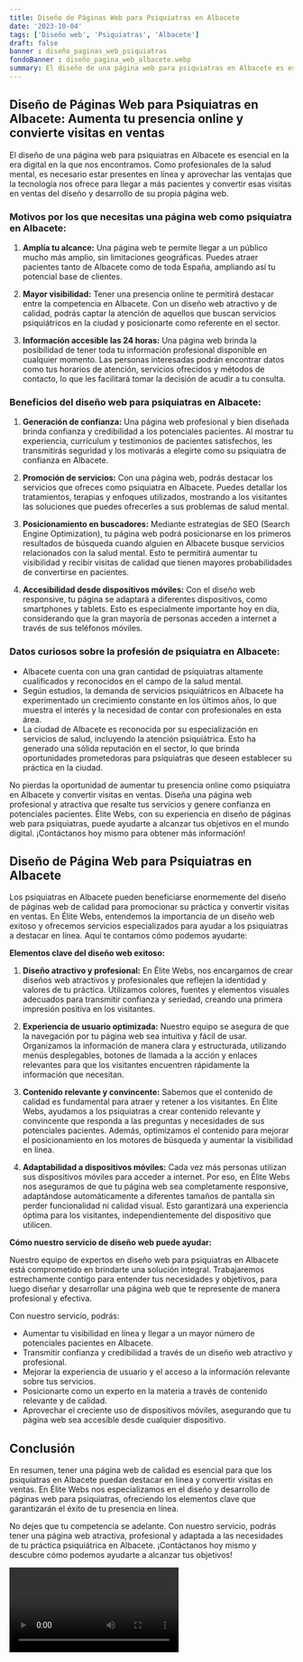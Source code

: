 ```yaml
---
title: Diseño de Páginas Web para Psiquiatras en Albacete
date: '2023-10-04'
tags: ['Diseño web', 'Psiquiatras', 'Albacete']
draft: false
banner : diseño_paginas_web_psiquiatras
fondoBanner : diseño_pagina_web_albacete.webp
summary: El diseño de una página web para psiquiatras en Albacete es esencial en la era digital en la que nos encontramos. Como profesionales de la salud mental, es necesario estar presentes en línea y aprovechar las ventajas que la tecnología nos ofrece para llegar a más pacientes y convertir esas visitas en ventas del diseño y desarrollo de su propia página web.
---
```


## Diseño de Páginas Web para Psiquiatras en Albacete: Aumenta tu presencia online y convierte visitas en ventas

El diseño de una página web para psiquiatras en Albacete es esencial en la era digital en la que nos encontramos. Como profesionales de la salud mental, es necesario estar presentes en línea y aprovechar las ventajas que la tecnología nos ofrece para llegar a más pacientes y convertir esas visitas en ventas del diseño y desarrollo de su propia página web.

### Motivos por los que necesitas una página web como psiquiatra en Albacete:

1. **Amplía tu alcance:** Una página web te permite llegar a un público mucho más amplio, sin limitaciones geográficas. Puedes atraer pacientes tanto de Albacete como de toda España, ampliando así tu potencial base de clientes.

2. **Mayor visibilidad:** Tener una presencia online te permitirá destacar entre la competencia en Albacete. Con un diseño web atractivo y de calidad, podrás captar la atención de aquellos que buscan servicios psiquiátricos en la ciudad y posicionarte como referente en el sector.

3. **Información accesible las 24 horas:** Una página web brinda la posibilidad de tener toda tu información profesional disponible en cualquier momento. Las personas interesadas podrán encontrar datos como tus horarios de atención, servicios ofrecidos y métodos de contacto, lo que les facilitará tomar la decisión de acudir a tu consulta.

### Beneficios del diseño web para psiquiatras en Albacete:

1. **Generación de confianza:** Una página web profesional y bien diseñada brinda confianza y credibilidad a los potenciales pacientes. Al mostrar tu experiencia, currículum y testimonios de pacientes satisfechos, les transmitirás seguridad y los motivarás a elegirte como su psiquiatra de confianza en Albacete.

2. **Promoción de servicios:** Con una página web, podrás destacar los servicios que ofreces como psiquiatra en Albacete. Puedes detallar los tratamientos, terapias y enfoques utilizados, mostrando a los visitantes las soluciones que puedes ofrecerles a sus problemas de salud mental.

3. **Posicionamiento en buscadores:** Mediante estrategias de SEO (Search Engine Optimization), tu página web podrá posicionarse en los primeros resultados de búsqueda cuando alguien en Albacete busque servicios relacionados con la salud mental. Esto te permitirá aumentar tu visibilidad y recibir visitas de calidad que tienen mayores probabilidades de convertirse en pacientes.

4. **Accesibilidad desde dispositivos móviles:** Con el diseño web responsive, tu página se adaptará a diferentes dispositivos, como smartphones y tablets. Esto es especialmente importante hoy en día, considerando que la gran mayoría de personas acceden a internet a través de sus teléfonos móviles.

### Datos curiosos sobre la profesión de psiquiatra en Albacete:

- Albacete cuenta con una gran cantidad de psiquiatras altamente cualificados y reconocidos en el campo de la salud mental.
- Según estudios, la demanda de servicios psiquiátricos en Albacete ha experimentado un crecimiento constante en los últimos años, lo que muestra el interés y la necesidad de contar con profesionales en esta área.
- La ciudad de Albacete es reconocida por su especialización en servicios de salud, incluyendo la atención psiquiátrica. Esto ha generado una sólida reputación en el sector, lo que brinda oportunidades prometedoras para psiquiatras que deseen establecer su práctica en la ciudad.

No pierdas la oportunidad de aumentar tu presencia online como psiquiatra en Albacete y convertir visitas en ventas. Diseña una página web profesional y atractiva que resalte tus servicios y genere confianza en potenciales pacientes. Élite Webs, con su experiencia en diseño de páginas web para psiquiatras, puede ayudarte a alcanzar tus objetivos en el mundo digital. ¡Contáctanos hoy mismo para obtener más información!

<GifSeo />

<Cta />

## Diseño de Página Web para Psiquiatras en Albacete

Los psiquiatras en Albacete pueden beneficiarse enormemente del diseño de páginas web de calidad para promocionar su práctica y convertir visitas en ventas. En Élite Webs, entendemos la importancia de un diseño web exitoso y ofrecemos servicios especializados para ayudar a los psiquiatras a destacar en línea. Aquí te contamos cómo podemos ayudarte:

**Elementos clave del diseño web exitoso:**

1. **Diseño atractivo y profesional:** En Élite Webs, nos encargamos de crear diseños web atractivos y profesionales que reflejen la identidad y valores de tu práctica. Utilizamos colores, fuentes y elementos visuales adecuados para transmitir confianza y seriedad, creando una primera impresión positiva en los visitantes.

2. **Experiencia de usuario optimizada:** Nuestro equipo se asegura de que la navegación por tu página web sea intuitiva y fácil de usar. Organizamos la información de manera clara y estructurada, utilizando menús desplegables, botones de llamada a la acción y enlaces relevantes para que los visitantes encuentren rápidamente la información que necesitan.

3. **Contenido relevante y convincente:** Sabemos que el contenido de calidad es fundamental para atraer y retener a los visitantes. En Élite Webs, ayudamos a los psiquiatras a crear contenido relevante y convincente que responda a las preguntas y necesidades de sus potenciales pacientes. Además, optimizamos el contenido para mejorar el posicionamiento en los motores de búsqueda y aumentar la visibilidad en línea.

4. **Adaptabilidad a dispositivos móviles:** Cada vez más personas utilizan sus dispositivos móviles para acceder a internet. Por eso, en Élite Webs nos aseguramos de que tu página web sea completamente responsive, adaptándose automáticamente a diferentes tamaños de pantalla sin perder funcionalidad ni calidad visual. Esto garantizará una experiencia óptima para los visitantes, independientemente del dispositivo que utilicen.

**Cómo nuestro servicio de diseño web puede ayudar:**

Nuestro equipo de expertos en diseño web para psiquiatras en Albacete está comprometido en brindarte una solución integral. Trabajaremos estrechamente contigo para entender tus necesidades y objetivos, para luego diseñar y desarrollar una página web que te represente de manera profesional y efectiva.

Con nuestro servicio, podrás:

- Aumentar tu visibilidad en línea y llegar a un mayor número de potenciales pacientes en Albacete.
- Transmitir confianza y credibilidad a través de un diseño web atractivo y profesional.
- Mejorar la experiencia de usuario y el acceso a la información relevante sobre tus servicios.
- Posicionarte como un experto en la materia a través de contenido relevante y de calidad.
- Aprovechar el creciente uso de dispositivos móviles, asegurando que tu página web sea accesible desde cualquier dispositivo.

## Conclusión

En resumen, tener una página web de calidad es esencial para que los psiquiatras en Albacete puedan destacar en línea y convertir visitas en ventas. En Élite Webs nos especializamos en el diseño y desarrollo de páginas web para psiquiatras, ofreciendo los elementos clave que garantizarán el éxito de tu presencia en línea.

No dejes que tu competencia se adelante. Con nuestro servicio, podrás tener una página web atractiva, profesional y adaptada a las necesidades de tu práctica psiquiátrica en Albacete. ¡Contáctanos hoy mismo y descubre cómo podemos ayudarte a alcanzar tus objetivos!

<Video />

<CtaBot job='Psiquiatras' city='Albacete'/>

<Gmaps query='Albacete+españa+maps' />